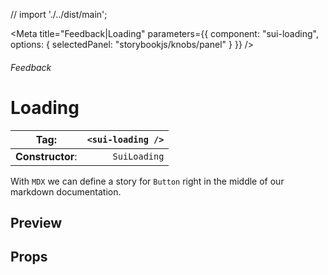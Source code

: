 
// import './../dist/main';

<Meta
	title="Feedback|Loading"
	parameters={{
		component: "sui-loading",
		options: { selectedPanel: "storybookjs/knobs/panel" }
	}}
/>

###### Feedback

# Loading

| **Tag**:         | `<sui-loading />` |
| ---------------- | ----------------: |
| **Constructor**: |      `SuiLoading` |

With `MDX` we can define a story for `Button` right in the middle of our
markdown documentation.

## Preview

## Props
